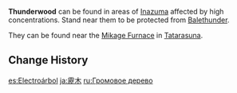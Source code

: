 {{Terminology Infobox
|image        = Thunderwood.png
|type         = Exploration
|region       = Inazuma
}}
'''Thunderwood''' can be found in areas of [[Inazuma]] affected by high {{Electro}} concentrations. Stand near them to be protected from [[Balethunder]].

They can be found near the [[Mikage Furnace]] in [[Tatarasuna]].

==Change History==
{{Change History|2.0}}

[[es:Electroárbol]]
[[ja:靂木]]
[[ru:Громовое дерево]]